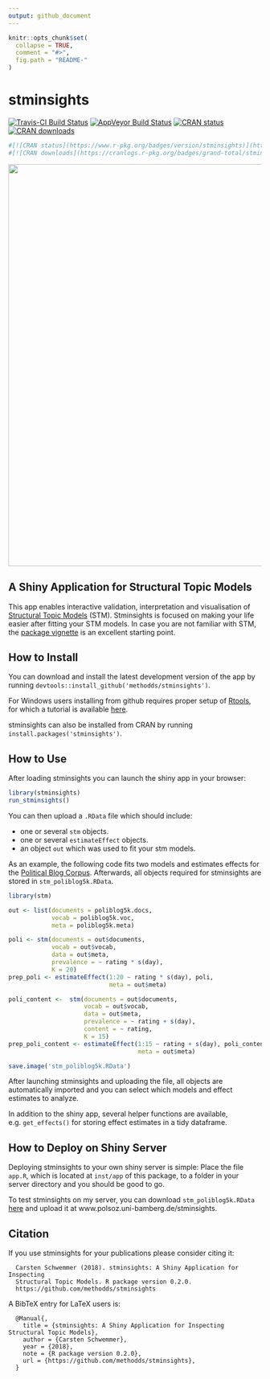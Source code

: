 ```yaml
---
output: github_document
---
```


<!-- README.md is generated from README.Rmd. Please edit that file -->

```r
knitr::opts_chunk$set(
  collapse = TRUE,
  comment = "#>",
  fig.path = "README-"
)
```

# stminsights


[![Travis-CI Build Status](https://travis-ci.org/methodds/stminsights.svg?branch=master)](https://travis-ci.org/methodds/stminsights)
[![AppVeyor Build Status](https://ci.appveyor.com/api/projects/status/github/methodds/stminsights?branch=master&svg=true)](https://ci.appveyor.com/project/methodds/stminsights)
[![CRAN status](https://www.r-pkg.org/badges/version/stminsights)](https://cran.r-project.org/package=stminsights)
[![CRAN downloads](https://cranlogs.r-pkg.org/badges/grand-total/stminsights)](https://cran.rstudio.com/web/packages/stminsights/index.html)


```r
#[![CRAN status](https://www.r-pkg.org/badges/version/stminsights)](https://cran.r-project.org/package=stminsights)
#[![CRAN downloads](https://cranlogs.r-pkg.org/badges/grand-total/stminsights)](https://cran.rstudio.com/web/packages/stminsights/index.html)
```



<img src="man/figures/stminsights_interface.png" width="800">

## A Shiny Application for Structural Topic Models

This app enables interactive validation, interpretation and visualisation of [Structural Topic Models](http://structuraltopicmodel.com) (STM).  Stminsights is focused on making your life easier after fitting your STM models. In case you are not familiar with STM, the [package vignette](https://cran.r-project.org/web/packages/stm/vignettes/stmVignette.pdf) is an excellent starting point.

## How to Install

You can download and install the latest development version of the app by running ``devtools::install_github('methodds/stminsights')``.    

For Windows users installing from github requires proper setup of [Rtools](https://cran.r-project.org/bin/windows/Rtools/), for which a tutorial is available [here](https://github.com/stan-dev/rstan/wiki/Install-Rtools-for-Windows).

stminsights can also be installed from CRAN by running ``install.packages('stminsights')``.

## How to Use

After loading stminsights you can launch the shiny app in your browser:


```r
library(stminsights)
run_stminsights()
```

You can then upload a `.RData` file which should include:

  - one or several `stm` objects.
  - one or several `estimateEffect` objects.
  - an object `out` which was used to fit your stm models.

As an example, the following code fits two models and estimates effects for the [Political Blog Corpus](http://www.sailing.cs.cmu.edu/main/?page_id=710). Afterwards, all objects required for stminsights are stored in `stm_poliblog5k.RData`. 


```r
library(stm)

out <- list(documents = poliblog5k.docs,
            vocab = poliblog5k.voc,
            meta = poliblog5k.meta)

poli <- stm(documents = out$documents, 
            vocab = out$vocab,
            data = out$meta, 
            prevalence = ~ rating * s(day),
            K = 20)
prep_poli <- estimateEffect(1:20 ~ rating * s(day), poli,
                            meta = out$meta)

poli_content <-  stm(documents = out$documents, 
                     vocab = out$vocab,
                     data = out$meta, 
                     prevalence = ~ rating + s(day),
                     content = ~ rating,
                     K = 15)  
prep_poli_content <- estimateEffect(1:15 ~ rating + s(day), poli_content,
                                    meta = out$meta)

save.image('stm_poliblog5k.RData')
```


After launching stminsights and uploading the file, all objects are automatically imported and you can select which models and effect estimates to analyze.

In addition to the shiny app, several helper functions are available, e.g. ``get_effects()`` for storing effect estimates in a tidy dataframe.

## How to Deploy on Shiny Server

Deploying stminsights to your own shiny server is simple: Place the file `app.R`, which is located at `inst/app` of this package, to a folder in your server directory and you should be good to go.

To test stminsights on my server, you can download `stm_poliblog5k.RData` [here](http://polsoz.uni-bamberg.de:1337/data/poliblog/stm_poliblog5k.RData) and upload it at www.polsoz.uni-bamberg.de/stminsights.

## Citation

If you use stminsights for your publications please consider citing it:

```
  Carsten Schwemmer (2018). stminsights: A Shiny Application for Inspecting
  Structural Topic Models. R package version 0.2.0.
  https://github.com/methodds/stminsights
```

A BibTeX entry for LaTeX users is:

```
  @Manual{,
    title = {stminsights: A Shiny Application for Inspecting Structural Topic Models},
    author = {Carsten Schwemmer},
    year = {2018},
    note = {R package version 0.2.0},
    url = {https://github.com/methodds/stminsights},
  }
```

